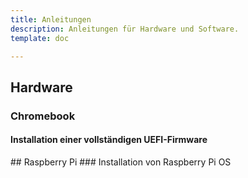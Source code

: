 ```yaml
---
title: Anleitungen
description: Anleitungen für Hardware und Software.
template: doc

---
```



## Hardware
### Chromebook
#### Installation einer vollständigen UEFI-Firmware
<LinkCard title="Vollständiges UEFI auf dem Acer Chromebook 314" href="chromebook/acer314/bios" icon="right-arrow" />
## Raspberry Pi
### Installation von Raspberry Pi OS
<LinkCard title="Raspberry Pi OS installieren" href="raspberrypi/installing-rpi-os" icon="right-arrow" />
